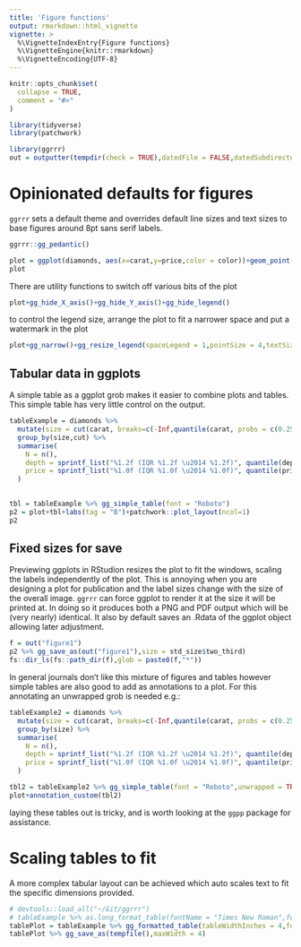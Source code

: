 ```yaml
---
title: 'Figure functions'
output: rmarkdown::html_vignette
vignette: >
  %\VignetteIndexEntry{Figure functions}
  %\VignetteEngine{knitr::rmarkdown}
  %\VignetteEncoding{UTF-8}
---
```


```r
knitr::opts_chunk$set(
  collapse = TRUE,
  comment = "#>"
)

library(tidyverse)
library(patchwork)
```

```r
library(ggrrr)
out = outputter(tempdir(check = TRUE),datedFile = FALSE,datedSubdirectory = FALSE)
```

# Opinionated defaults for figures

`ggrrr` sets a default theme and overrides default line sizes and text sizes to base figures around 8pt sans serif labels.

```r

ggrrr::gg_pedantic()

plot = ggplot(diamonds, aes(x=carat,y=price,color = color))+geom_point()+annotate("label",x=2,y=10000,label="Hello \u2014 world")+labs(tag = "A")+xlab("Carat\u2082")+ylab("price\u2265")
plot
```

There are utility functions to switch off various bits of the plot

```r
plot+gg_hide_X_axis()+gg_hide_Y_axis()+gg_hide_legend()
```

to control the legend size, arrange the plot to fit a narrower space and put a watermark in the plot

```r
plot+gg_narrow()+gg_resize_legend(spaceLegend = 1,pointSize = 4,textSize = 12)+gg_watermark("PRELIM")

```

## Tabular data in ggplots

A simple table as a ggplot grob makes it easier to combine plots and tables. This simple table has very little control on the output.

```r
tableExample = diamonds %>% 
  mutate(size = cut(carat, breaks=c(-Inf,quantile(carat, probs = c(0.25,0.75)),Inf), labels=c("small","medium","large")) %>% as.factor()) %>%
  group_by(size,cut) %>%
  summarise(
    N = n(),
    depth = sprintf_list("%1.2f (IQR %1.2f \u2014 %1.2f)", quantile(depth,c(0.5,0.25,0.75))),
    price = sprintf_list("%1.0f (IQR %1.0f \u2014 %1.0f)", quantile(price,c(0.5,0.25,0.75)))
  )
  

tbl = tableExample %>% gg_simple_table(font = "Roboto")
p2 = plot+tbl+labs(tag = "B")+patchwork::plot_layout(ncol=1)
p2
```

## Fixed sizes for save

Previewing ggplots in RStudion resizes the plot to fit the windows, scaling the labels independently of the plot. 
This is annoying when you are designing a plot for publication and the label sizes change with the size of the overall image.
`ggrrr` can force ggplot to render it at the size it will be printed at. In doing so it produces both a PNG and PDF output which will be
(very nearly) identical. It also by default saves an .Rdata of the ggplot object allowing later adjustment.

```r
f = out("figure1")
p2 %>% gg_save_as(out("figure1"),size = std_size$two_third)
fs::dir_ls(fs::path_dir(f),glob = paste0(f,"*"))
```

In general journals don't like this mixture of figures and tables however simple tables are also good to add as annotations to a plot. 
For this annotating an unwrapped grob is needed e.g.:

```r
tableExample2 = diamonds %>% 
  mutate(size = cut(carat, breaks=c(-Inf,quantile(carat, probs = c(0.25,0.75)),Inf), labels=c("small","medium","large")) %>% as.factor()) %>%
  group_by(size) %>%
  summarise(
    N = n(),
    depth = sprintf_list("%1.2f (IQR %1.2f \u2014 %1.2f)", quantile(depth,c(0.5,0.25,0.75))),
    price = sprintf_list("%1.0f (IQR %1.0f \u2014 %1.0f)", quantile(price,c(0.5,0.25,0.75)))
  )

tbl2 = tableExample2 %>% gg_simple_table(font = "Roboto",unwrapped = TRUE)
plot+annotation_custom(tbl2)

```
laying these tables out is tricky, and is worth looking at the `ggpp` package for assistance.

# Scaling tables to fit

A more complex tabular layout can be achieved which auto scales text to fit the specific dimensions provided.

```r
# devtools::load_all("~/Git/ggrrr")
# tableExample %>% as.long_format_table(fontName = "Times New Roman",fontSize = 12) %>% glimpse()
tablePlot = tableExample %>% gg_formatted_table(tableWidthInches = 4,font = "Roboto",fontSize = 8) 
tablePlot %>% gg_save_as(tempfile(),maxWidth = 4)
```


